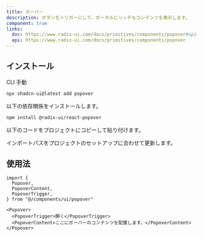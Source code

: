 ```yaml
---
title: ポーバー
description: ボタンをトリガーにして、ポータルにリッチなコンテンツを表示します。
component: true
links:
  doc: https://www.radix-ui.com/docs/primitives/components/popover#api-reference
  api: https://www.radix-ui.com/docs/primitives/components/popover
---
```


<ComponentPreview
  name="popover-demo"
  description="フォームを含むポーバーコンポーネントです。"
/>

## インストール

<Tabs defaultValue="cli">

<TabsList>
  <TabsTrigger value="cli">CLI</TabsTrigger>
  <TabsTrigger value="manual">手動</TabsTrigger>
</TabsList>
<TabsContent value="cli">

```bash
npx shadcn-ui@latest add popover
```

</TabsContent>

<TabsContent value="manual">

<Steps>

<Step>以下の依存関係をインストールします。</Step>

```bash
npm install @radix-ui/react-popover
```

<Step>以下のコードをプロジェクトにコピーして貼り付けます。</Step>

<ComponentSource name="popover" />

<Step>インポートパスをプロジェクトのセットアップに合わせて更新します。</Step>

</Steps>

</TabsContent>

</Tabs>

## 使用法

```tsx
import {
  Popover,
  PopoverContent,
  PopoverTrigger,
} from "@/components/ui/popover"
```

```tsx
<Popover>
  <PopoverTrigger>開く</PopoverTrigger>
  <PopoverContent>ここにポーバーのコンテンツを配置します。</PopoverContent>
</Popover>
```